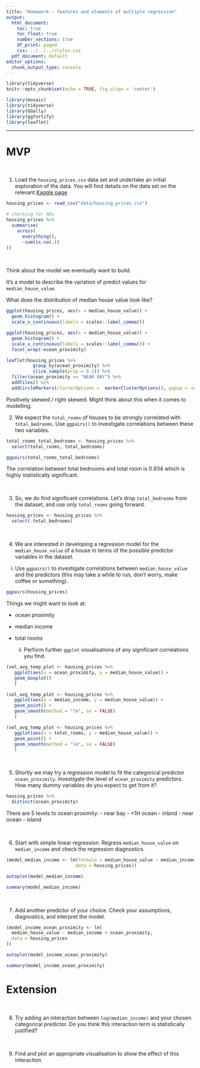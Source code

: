 ```yaml
---
title: "Homework - features and elements of multiple regression"
output:
  html_document:
    toc: true
    toc_float: true
    number_sections: true
    df_print: paged
    css: ../../../styles.css
  pdf_document: default
editor_options: 
  chunk_output_type: console
---
```


```r
library(tidyverse)
knitr::opts_chunk$set(echo = TRUE, fig.align = 'center')
```

```r
library(mosaic)
library(tidyverse)
library(GGally)
library(ggfortify)
library(leaflet)

```

<hr>

# MVP

<br>

1. Load the `housing_prices.csv` data set and undertake an initial exploration of the data. You will find details on the data set on the relevant [Kaggle page](https://www.kaggle.com/camnugent/california-housing-prices)

```r
housing_prices <- read_csv("data/housing_prices.csv")
```

```r

# checking for NAs 
housing_prices %>% 
  summarise(
    across(
      everything(),
      ~sum(is.na(.))
))
```

<br>

Think about the model we eventually want to build.

It's a model to describe the variation of predict values for `median_house_value`.

What does the distribution of median house value look like? 

```r
ggplot(housing_prices, aes(x = median_house_value)) +
  geom_histogram() +
  scale_x_continuous(labels = scales::label_comma())
```

```r
ggplot(housing_prices, aes(x = median_house_value)) +
  geom_histogram() +
  scale_x_continuous(labels = scales::label_comma()) +
  facet_wrap(~ocean_proximity)
```

```r
leaflet(housing_prices %>% 
          group_by(ocean_proximity) %>% 
          slice_sample(prop = 0.1)) %>% 
  filter(ocean_proximity == "NEAR BAY") %>% 
  addTiles() %>% 
  addCircleMarkers(clusterOptions =  markerClusterOptions(), popup = ~ocean_proximity)
```



Positively skewed / right skewed. Might think about this when it comes to modelling. 

2. We expect the `total_rooms` of houses to be strongly correlated with `total_bedrooms`. Use `ggpairs()` to investigate correlations between these two variables.




```r

total_rooms_total_bedrooms <- housing_prices %>% 
  select(total_rooms, total_bedrooms)

ggpairs(total_rooms_total_bedrooms)
```

The correlation between total bedrooms and total room is 0.934 which is highly statistically significant. 

<br> 

3. So, we do find significant correlations. Let's drop `total_bedrooms` from the dataset, and use only `total_rooms` going forward.

```r
housing_prices <- housing_prices %>% 
  select(-total_bedrooms)
```


<br>

4. We are interested in developing a regression model for the `median_house_value` of a house in terms of the possible predictor variables in the dataset. 

  i. Use `ggpairs()` to investigate correlations between `median_house_value` and the predictors (this may take a while to run, don't worry, make coffee or something).
  
```r
ggpairs(housing_prices)
```

Things we might want to look at:

- ocean proximity
- median income
- total rooms


  ii. Perform further `ggplot` visualisations of any significant correlations you find.

```r
(vol_avg_temp_plot <- housing_prices %>% 
   ggplot(aes(x = ocean_proximity, y = median_house_value)) +
   geom_boxplot()
   )

(vol_avg_temp_plot <- housing_prices %>% 
   ggplot(aes(x = median_income, y = median_house_value)) +
   geom_point() +
   geom_smooth(method = "lm", se = FALSE)
   )

(vol_avg_temp_plot <- housing_prices %>% 
   ggplot(aes(x = total_rooms, y = median_house_value)) +
   geom_point() +
   geom_smooth(method = "lm", se = FALSE)
   )
```

  

<br>

5. Shortly we may try a regression model to fit the categorical predictor `ocean_proximity`. Investigate the level of `ocean_proximity` predictors. How many dummy variables do you expect to get from it?

```r
housing_prices %>% 
  distinct(ocean_proximity)
```

There are 5 levels to ocean proximity:
- near bay
- <1H ocean
- inland
- near ocean
- island

<br>
 
6. Start with simple linear regression. Regress `median_house_value` on `median_income` and check the regression diagnostics.

```r
(model_median_income <- lm(formula = median_house_value ~ median_income,
                          data = housing_prices))
```

```r
autoplot(model_median_income)
```

```r
summary(model_median_income)
```


<br> 

7. Add another predictor of your choice. Check your assumptions, diagnostics, and interpret the model.

```r

(model_income_ocean_proximity <- lm(
  median_house_value ~ median_income + ocean_proximity, 
  data = housing_prices
))

```

```r
autoplot(model_income_ocean_proximity)
```

```r
summary(model_income_ocean_proximity)
```


# Extension
    
<br>

8. Try adding an interaction between `log(median_income)` and your chosen categorical predictor. Do you think this interaction term is statistically justified?

<br>

9. Find and plot an appropriate visualisation to show the effect of this interaction



